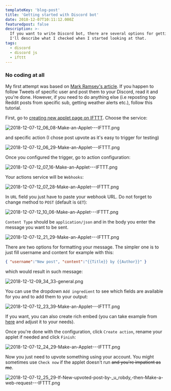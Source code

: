 ```yaml
---
templateKey: 'blog-post'
title: 'Getting started with Discord bot'
date: 2018-12-07T10:11:12.000Z
featuredpost: false
description: >-
  If you want to write Discord bot, there are several options for getting started.
  I'll describe what I checked when I started looking at that.
tags:
  - discord
  - discord js
  - ifttt
---
```


### No coding at all

My first attempt was based on [Mark Ramsey's article](https://medium.com/dolphin-squad/bringing-twitter-tweets-into-discord-channels-e8ded1581da8). If you happen to follow Tweets of specific user and post them to your Discord, read it and you're done. However, if you need to do anything else (i.e reposting top Reddit posts from specific sub, getting weather alerts etc.), follow this tutorial.

<!--more-->

First, go to [creating new applet page on IFTTT](https://ifttt.com/create). Choose the service:

![2018-12-07-12_06_08-Make-an-Applet---IFTTT.png](../../img/posts/2018-12-07-12_06_08-Make-an-Applet---IFTTT.png)

and specific action (I chose post upvote as it's easy to trigger for testing)

![2018-12-07-12_06_29-Make-an-Applet---IFTTT.png](../../img/posts/2018-12-07-12_06_29-Make-an-Applet---IFTTT.png)

Once you configured the trigger, go to action configuration:

![2018-12-07-12_07_16-Make-an-Applet---IFTTT.png](../../img/posts/2018-12-07-12_07_16-Make-an-Applet---IFTTT.png)

Your actions service will be `Webhooks`:

![2018-12-07-12_07_28-Make-an-Applet---IFTTT.png](../../img/posts/2018-12-07-12_07_28-Make-an-Applet---IFTTT.png)

In `URL` field you just have to paste your webhook URL. Do not forget to change method to `POST` (default is `GET`):

![2018-12-07-12_10_06-Make-an-Applet---IFTTT.png](../../img/posts/2018-12-07-12_10_06-Make-an-Applet---IFTTT.png)

`Content Type` should be `application/json` and in the body you enter the message you want to be sent.

![2018-12-07-12_21_29-Make-an-Applet---IFTTT.png](../../img/posts/2018-12-07-12_21_29-Make-an-Applet---IFTTT.png)

There are two options for formatting your message. The simpler one is to just fill username and content for example with this:

``` json
{ "username":"New post", "content":"{{Title}} by {{Author}}" }
```

which would result in such message:

![2018-12-12-09_34_33-general.png](../../img/posts/2018-12-12-09_34_33-general.png)

You can use the dropdown `Add ingredient` to see which fields are available for you and to add them to your output:

![2018-12-07-12_23_39-Make-an-Applet---IFTTT.png](../../img/posts/2018-12-07-12_23_39-Make-an-Applet---IFTTT.png)


If you want, you can also create rich embed (you can take example from [here](https://birdie0.github.io/discord-webhooks-guide/discord_webhook.html) and adjust it to your needs). 

Once you're done with the configuration, click `Create action`, rename your applet if needed and click `Finish`:

![2018-12-07-12_24_29-Make-an-Applet---IFTTT.png](../../img/posts/2018-12-07-12_24_29-Make-an-Applet---IFTTT.png)

Now you just need to upvote something using your account. You might sometimes use `Check now` if the applet doesn't run ~~and you're impatient as me~~.

![2018-12-07-12_25_29-If-New-upvoted-post-by-_u_robdy,-then-Make-a-web-request---IFTTT.png](../../img/posts/2018-12-07-12_25_29-If-New-upvoted-post-by-_u_robdy,-then-Make-a-web-request---IFTTT.png)